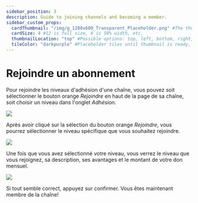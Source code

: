```yaml
---
sidebar_position: 3
description: Guide to joining channels and becoming a member.
sidebar_custom_props:
  cardThumbnail: "/img/g_1200x600_Transparent_Placeholder.png" #The thumbnail on the category card.
  cardSize: 4 #12 is full size, 6 is 50% width, etc.
  thumbnailLocation: "top" #Possible options: top, left, bottom, right, none
  tileColor: "darkpurple" #Placeholder tiles until thumbnail is ready, possible options: blue, cream, darkpurple, lightpurple, mauve, orange, pink, none
---
```


# Rejoindre un abonnement

Pour rejoindre les niveaux d'adhésion d'une chaîne, vous pouvez soit sélectionner le bouton orange *Rejoindre* en haut de la page de sa chaîne, soit choisir un niveau dans l'onglet *Adhésion*.

![](https://i.imgur.com/llE6uFG.png)

Après avoir cliqué sur la sélection du bouton orange *Rejoindre*, vous pourrez sélectionner le niveau spécifique que vous souhaitez rejoindre.

![](https://i.imgur.com/2LKpAhp.png)

Une fois que vous avez sélectionné votre niveau, vous verrez le niveau que vous rejoignez, sa description, ses avantages et le montant de votre don mensuel.

![](https://i.imgur.com/5sDCYvH.png)

Si tout semble correct, appuyez sur confirmer. Vous êtes maintenant membre de la chaîne!
